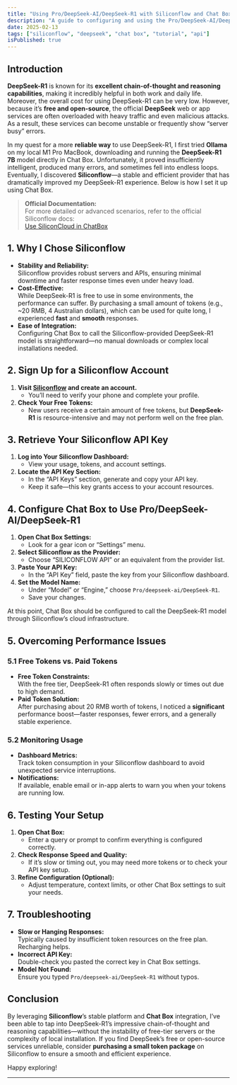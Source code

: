 ```yaml
---
title: "Using Pro/DeepSeek-AI/DeepSeek-R1 with Siliconflow and Chat Box"
description: "A guide to configuring and using the Pro/DeepSeek-AI/DeepSeek-R1 model via Siliconflow's API in Chat Box, along with personal motivations and experiences."
date: 2025-02-13
tags: ["siliconflow", "deepseek", "chat box", "tutorial", "api"]
isPublished: true
---
```


## Introduction

**DeepSeek-R1** is known for its **excellent chain-of-thought and reasoning capabilities**, making it incredibly helpful in both work and daily life. Moreover, the overall cost for using DeepSeek-R1 can be very low. However, because it’s **free and open-source**, the official **DeepSeek** web or app services are often overloaded with heavy traffic and even malicious attacks. As a result, these services can become unstable or frequently show “server busy” errors.

In my quest for a more **reliable way** to use DeepSeek-R1, I first tried **Ollama** on my local M1 Pro MacBook, downloading and running the **DeepSeek-R1 7B** model directly in Chat Box. Unfortunately, it proved insufficiently intelligent, produced many errors, and sometimes fell into endless loops. Eventually, I discovered **Siliconflow**—a stable and efficient provider that has dramatically improved my DeepSeek-R1 experience. Below is how I set it up using Chat Box.

> **Official Documentation:**  
> For more detailed or advanced scenarios, refer to the official Siliconflow docs:  
> [Use SiliconCloud in ChatBox](https://docs.siliconflow.cn/cn/usercases/use-siliconcloud-in-chatbox)

## 1. Why I Chose Siliconflow

- **Stability and Reliability:**  
  Siliconflow provides robust servers and APIs, ensuring minimal downtime and faster response times even under heavy load.
- **Cost-Effective:**  
  While DeepSeek-R1 is free to use in some environments, the performance can suffer. By purchasing a small amount of tokens (e.g., ~20 RMB, 4 Australian dollars), which can be used for quite long, I experienced **fast** and **smooth** responses.
- **Ease of Integration:**  
  Configuring Chat Box to call the Siliconflow-provided DeepSeek-R1 model is straightforward—no manual downloads or complex local installations needed.

## 2. Sign Up for a Siliconflow Account

1. **Visit [Siliconflow](https://www.siliconflow.cn) and create an account.**
   - You’ll need to verify your phone and complete your profile.
2. **Check Your Free Tokens:**
   - New users receive a certain amount of free tokens, but **DeepSeek-R1** is resource-intensive and may not perform well on the free plan.

## 3. Retrieve Your Siliconflow API Key

1. **Log into Your Siliconflow Dashboard:**
   - View your usage, tokens, and account settings.
2. **Locate the API Key Section:**
   - In the “API Keys” section, generate and copy your API key.
   - Keep it safe—this key grants access to your account resources.

## 4. Configure Chat Box to Use Pro/DeepSeek-AI/DeepSeek-R1

1. **Open Chat Box Settings:**
   - Look for a gear icon or “Settings” menu.
2. **Select Siliconflow as the Provider:**
   - Choose “SILICONFLOW API” or an equivalent from the provider list.
3. **Paste Your API Key:**
   - In the “API Key” field, paste the key from your Siliconflow dashboard.
4. **Set the Model Name:**
   - Under “Model” or “Engine,” choose `Pro/deepseek-ai/DeepSeek-R1`.
   - Save your changes.

At this point, Chat Box should be configured to call the DeepSeek-R1 model through Siliconflow’s cloud infrastructure.

## 5. Overcoming Performance Issues

### 5.1 Free Tokens vs. Paid Tokens

- **Free Token Constraints:**  
  With the free tier, DeepSeek-R1 often responds slowly or times out due to high demand.
- **Paid Token Solution:**  
  After purchasing about 20 RMB worth of tokens, I noticed a **significant** performance boost—faster responses, fewer errors, and a generally stable experience.

### 5.2 Monitoring Usage

- **Dashboard Metrics:**  
  Track token consumption in your Siliconflow dashboard to avoid unexpected service interruptions.
- **Notifications:**  
  If available, enable email or in-app alerts to warn you when your tokens are running low.

## 6. Testing Your Setup

1. **Open Chat Box:**
   - Enter a query or prompt to confirm everything is configured correctly.
2. **Check Response Speed and Quality:**
   - If it’s slow or timing out, you may need more tokens or to check your API key setup.
3. **Refine Configuration (Optional):**
   - Adjust temperature, context limits, or other Chat Box settings to suit your needs.

## 7. Troubleshooting

- **Slow or Hanging Responses:**  
  Typically caused by insufficient token resources on the free plan. Recharging helps.
- **Incorrect API Key:**  
  Double-check you pasted the correct key in Chat Box settings.
- **Model Not Found:**  
  Ensure you typed `Pro/deepseek-ai/DeepSeek-R1` without typos.

## Conclusion

By leveraging **Siliconflow**’s stable platform and **Chat Box** integration, I’ve been able to tap into DeepSeek-R1’s impressive chain-of-thought and reasoning capabilities—without the instability of free-tier servers or the complexity of local installation. If you find DeepSeek’s free or open-source services unreliable, consider **purchasing a small token package** on Siliconflow to ensure a smooth and efficient experience.

Happy exploring!

---
